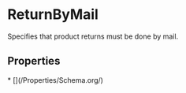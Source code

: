   
# ReturnByMail

Specifies that product returns must be done by mail.

## Properties

<Grid>
* [](/Properties/Schema.org/)
</Grid>


